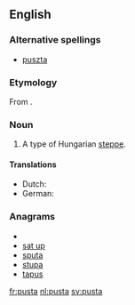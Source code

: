 ==English==
{{wikipedia|puszta}}

===Alternative spellings===
* [[puszta]]

{{rfp}}

===Etymology===
From {{etyl|hu}} {{term|puszta}}.

===Noun===
{{en-noun}}

# A type of Hungarian [[steppe]].

====Translations====
{{trans-top|Hungarian steppe}}
* Dutch: {{t|nl|poesta|f}}
* German: {{t|de|Pußta|f}}
{{trans-mid}}
{{trans-bottom}}

===Anagrams===
* {{alphagram|apstu}}
* [[sat up#English|sat up]]
* [[sputa#English|sputa]]
* [[stupa#English|stupa]]
* [[tapus#English|tapus]]

[[fr:pusta]]
[[nl:pusta]]
[[sv:pusta]]